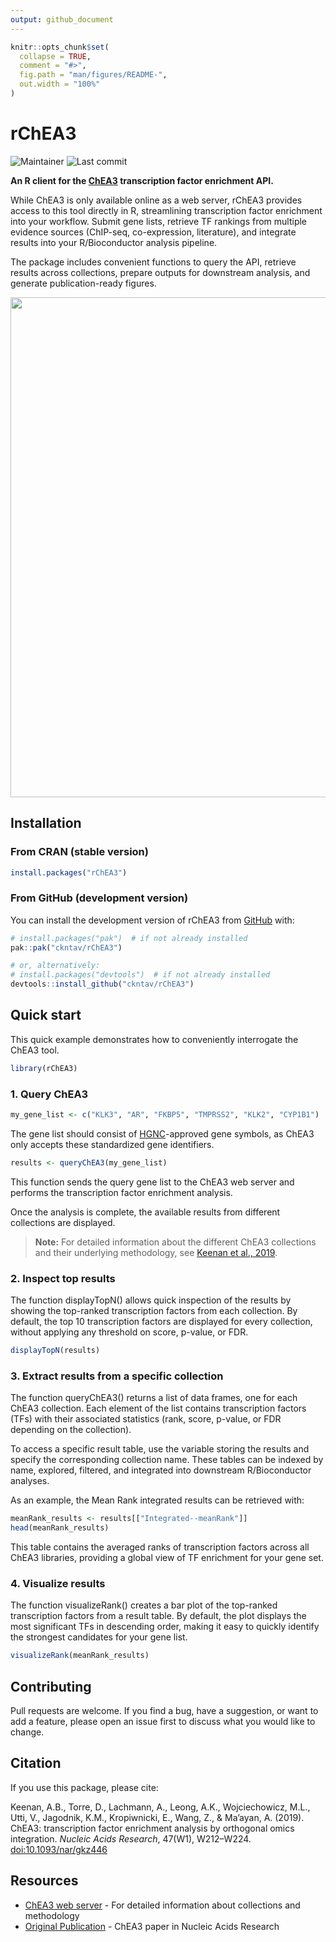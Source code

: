 ```yaml
---
output: github_document
---
```


<!-- README.md is generated from README.Rmd. Please edit that file -->

```r
knitr::opts_chunk$set(
  collapse = TRUE,
  comment = "#>",
  fig.path = "man/figures/README-",
  out.width = "100%"
)
```

# rChEA3

![Maintainer](https://img.shields.io/badge/maintainer-ckntav-blue)
![Last commit](https://img.shields.io/github/last-commit/ckntav/rChEA3)

**An R client for the [ChEA3](https://maayanlab.cloud/chea3/) transcription factor enrichment API.**

While ChEA3 is only available online as a web server, rChEA3 provides access to this tool directly in R, streamlining transcription factor enrichment into your workflow. Submit gene lists, retrieve TF rankings from multiple evidence sources (ChIP-seq, co-expression, literature), and integrate results into your R/Bioconductor analysis pipeline.

The package includes convenient functions to query the API, retrieve results across collections, prepare outputs for downstream analysis, and generate publication-ready figures.

<p align="center"><img src="man/figures/20250925_graphical_abstract_rChEA3_v1.png" width="800"/></p>

## Installation

### From CRAN (stable version)
``` r
install.packages("rChEA3")
```

### From GitHub (development version)

You can install the development version of rChEA3 from [GitHub](https://github.com/) with:

``` r
# install.packages("pak")  # if not already installed
pak::pak("ckntav/rChEA3")

# or, alternatively:
# install.packages("devtools")  # if not already installed
devtools::install_github("ckntav/rChEA3")
```

## Quick start

This quick example demonstrates how to conveniently interrogate the ChEA3 tool.

```r
library(rChEA3)
```

### 1. Query ChEA3

```r
my_gene_list <- c("KLK3", "AR", "FKBP5", "TMPRSS2", "KLK2", "CYP1B1")
```
The gene list should consist of [HGNC](https://www.genenames.org)-approved gene symbols, as ChEA3 only accepts these standardized gene identifiers.

```r
results <- queryChEA3(my_gene_list)
```
This function sends the query gene list to the ChEA3 web server and performs the transcription factor enrichment analysis.

Once the analysis is complete, the available results from different collections are displayed.

> **Note:** For detailed information about the different ChEA3 collections and their underlying methodology, see [Keenan et al., 2019](https://doi.org/10.1093/nar/gkz446).


### 2. Inspect top results

The function displayTopN() allows quick inspection of the results by showing the top-ranked transcription factors from each collection.
By default, the top 10 transcription factors are displayed for every collection, without applying any threshold on score, p-value, or FDR.

```r
displayTopN(results)
```

### 3. Extract results from a specific collection

The function queryChEA3() returns a list of data frames, one for each ChEA3 collection.
Each element of the list contains transcription factors (TFs) with their associated statistics (rank, score, p-value, or FDR depending on the collection).

To access a specific result table, use the variable storing the results and specify the corresponding collection name. These tables can be indexed by name, explored, filtered, and integrated into downstream R/Bioconductor analyses.

As an example, the Mean Rank integrated results can be retrieved with:

```r
meanRank_results <- results[["Integrated--meanRank"]]
head(meanRank_results)
```

This table contains the averaged ranks of transcription factors across all ChEA3 libraries, providing a global view of TF enrichment for your gene set.

### 4. Visualize results

The function visualizeRank() creates a bar plot of the top-ranked transcription factors from a result table.
By default, the plot displays the most significant TFs in descending order, making it easy to quickly identify the strongest candidates for your gene list.

```r
visualizeRank(meanRank_results)
```

## Contributing

Pull requests are welcome. If you find a bug, have a suggestion, or want to
add a feature, please open an issue first to discuss what you would like
to change.

## Citation
If you use this package, please cite:

Keenan, A.B., Torre, D., Lachmann, A., Leong, A.K., Wojciechowicz, M.L., Utti, V., Jagodnik, K.M., Kropiwnicki, E., Wang, Z., & Ma'ayan, A. (2019). ChEA3: transcription factor enrichment analysis by orthogonal omics integration. *Nucleic Acids Research*, 47(W1), W212–W224. [doi:10.1093/nar/gkz446](https://doi.org/10.1093/nar/gkz446)

## Resources
- [ChEA3 web server](https://maayanlab.cloud/chea3/) - For detailed information about collections and methodology
- [Original Publication](https://doi.org/10.1093/nar/gkz446) - ChEA3 paper in Nucleic Acids Research

